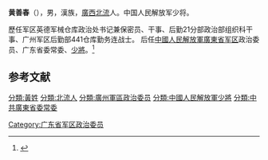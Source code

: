 '''黄善春'''（{{bd|1957年|4月||}}），男，漢族，[[廣西|廣西]][[北流市|北流]]人。中国人民解放军少将。

歷任军区英德军械仓库政治处书记兼保密员、干事、后勤21分部政治部组织科干事、广州军区后勤部441仓库勤务连战士。
后任[[中國人民解放軍|中國人民解放軍]][[廣東省军区|廣東省军区]]政治委员、广东省委常委、[[少將|少將]]。<ref>{{cite news|title=黄先耀李玉妹林雄庹震黄善春分别参加地级市常委班子专题民主生活会|url=http://ld.southcn.com/hxr/act/content/2014-07/01/content_103321913.htm|accessdate=2015-02-08|newspaper=南方网}}</ref>

== 参考文献 ==
{{Reflist}}
{{中国军事人物小作品}}
[[分類:黃姓|分類:黃姓]]
[[分類:北流人|分類:北流人]]
[[分類:廣州軍區政治委员|分類:廣州軍區政治委员]]
[[分類:中國人民解放軍少將|分類:中國人民解放軍少將]]
[[分類:中共廣東省委常委|分類:中共廣東省委常委]]
[[Category:广东省军区政治委员|Category:广东省军区政治委员]]